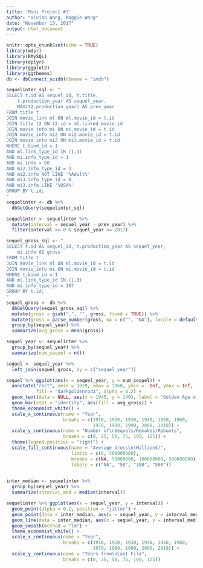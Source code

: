 ```yaml
---
title: 'Mini Project #3'
author: "Vivian Wang, Maggie Wang"
date: "November 13, 2017"
output: html_document
---
```


```r
knitr::opts_chunk$set(echo = TRUE)
library(mdsr)
library(RMySQL)
library(dplyr)
library(ggplot2)
library(ggthemes)
db <- dbConnect_scidb(dbname = "imdb")
```

```r
sequelinter_sql <- "
SELECT t.id AS sequel_id, t.title,
	t.production_year AS sequel_year, 
	MAX(t2.production_year) AS prev_year
FROM title t
JOIN movie_link ml ON ml.movie_id = t.id
JOIN title t2 ON t2.id = ml.linked_movie_id
JOIN movie_info mi ON mi.movie_id = t.id
JOIN movie_info mi2 ON mi2.movie_id = t.id
JOIN movie_info mi3 ON mi3.movie_id = t.id
WHERE t.kind_id = 1
AND ml.link_type_id IN (1,3)
AND mi.info_type_id = 1
AND mi.info > 60
AND mi2.info_type_id = 3
AND mi2.info NOT LIKE '%Adult%'
AND mi3.info_type_id = 8
AND mi3.info LIKE '%USA%'
GROUP BY t.id;
"
sequelinter <- db %>% 
  dbGetQuery(sequelinter_sql)
```

```r
sequelinter <- sequelinter %>% 
  mutate(interval = sequel_year - prev_year) %>% 
  filter(interval >= 0 & sequel_year <= 2017)
```

```r
sequel_gross_sql <- "
SELECT t.id AS sequel_id, t.production_year AS sequel_year,
	mi.info AS gross
FROM title t
JOIN movie_link ml ON ml.movie_id = t.id
JOIN movie_info mi ON mi.movie_id = t.id
WHERE t.kind_id = 1
AND ml.link_type_id IN (1,3)
AND mi.info_type_id = 107
GROUP BY t.id;
"
sequel_gross <- db %>% 
  dbGetQuery(sequel_gross_sql) %>% 
  mutate(gross = gsub(",", "", gross, fixed = TRUE)) %>% 
  mutate(gross = parse_number(gross, na = c("", "NA"), locale = default_locale())) %>% 
  group_by(sequel_year) %>% 
  summarize(avg_gross = mean(gross))
```


```r
sequel_year <- sequelinter %>% 
  group_by(sequel_year) %>% 
  summarize(num_sequel = n())

sequel <- sequel_year %>% 
  left_join(sequel_gross, by = c("sequel_year"))

sequel %>% ggplot(aes(x = sequel_year, y = num_sequel)) + 
  annotate("rect", xmin = 1929, xmax = 1960, ymin = -Inf, ymax = Inf, 
           fill = "darkgoldenrod3", alpha = 0.2) + 
  geom_text(data = NULL, aes(x = 1945, y = 140), label = "Golden Age of\nHollywood") + 
  geom_bar(stat = "identity", aes(fill = avg_gross)) + 
  theme_economist_white() + 
  scale_x_continuous(name = "Year", 
                     breaks = c(1910, 1920, 1930, 1940, 1950, 1960, 
                                1970, 1980, 1990, 2000, 2010)) + 
  scale_y_continuous(name = "Number of\nSequels/Remakes/Reboots", 
                     breaks = c(0, 25, 50, 75, 100, 125)) + 
  theme(legend.position = "right") + 
  scale_fill_continuous(name = "Average Gross\n(Million$)", 
                        limits = c(0, 500000000), 
                        breaks = c(NA, 50000000, 100000000, 500000000), 
                        labels = c("NA", "50", "100", "500"))
  
```


```r
inter_median <- sequelinter %>% 
  group_by(sequel_year) %>% 
  summarize(interval_med = median(interval))

sequelinter %>% ggplot(aes(x = sequel_year, y = interval)) + 
  geom_point(alpha = 0.2, position = "jitter") + 
  geom_point(data = inter_median, aes(x = sequel_year, y = interval_med), color = "red4") + 
  geom_line(data = inter_median, aes(x = sequel_year, y = interval_med), color = "red4") + 
  geom_smooth(method = "lm") + 
  theme_economist_white() + 
  scale_x_continuous(name = "Year", 
                     breaks = c(1910, 1920, 1930, 1940, 1950, 1960, 
                                1970, 1980, 1990, 2000, 2010)) + 
  scale_y_continuous(name = "Years from\nLast Film", 
                     breaks = c(0, 25, 50, 75, 100, 125))
```

